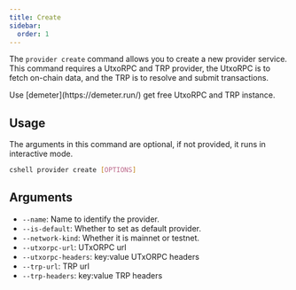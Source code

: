 ```yaml
---
title: Create 
sidebar:
  order: 1
---
```



The `provider create` command allows you to create a new provider service. This command requires a UtxoRPC and TRP provider, the UtxoRPC is to fetch on-chain data, and the TRP is to resolve and submit transactions.

<Aside type="tip">
Use [demeter](https://demeter.run/) get free UtxoRPC and TRP instance.
</Aside>

## Usage

The arguments in this command are optional, if not provided, it runs in interactive mode.

```bash
cshell provider create [OPTIONS]
```

## Arguments

- `--name`: Name to identify the provider.
- `--is-default`: Whether to set as default provider.
- `--network-kind`: Whether it is mainnet or testnet.
- `--utxorpc-url`: UTxORPC url
- `--utxorpc-headers`: key:value UTxORPC headers
- `--trp-url`: TRP url
- `--trp-headers`: key:value TRP headers
